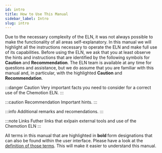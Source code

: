 ```yaml
---
id: intro
title: How to Use This Manual
sidebar_label: Intro
slug: intro
---
```


Due to the necessary complexity of the ELN, it was not always possible to make the functionality of all areas self-explanatory. In this manual we will highlight all the instructions necessary to operate the ELN and make full use of its capabilities. Before using the ELN, we ask that you at least observe the hints and instructions that are identified by the following symbols for <b>Caution</b> and <b>Recommendation</b>. The ELN team is available at any time for questions and assistance, but we do assume that you are familiar with this manual and, in particular, with the highlighted <b>Caution</b> and <b>Recommendation</b>.

:::danger Caution
Very important facts you need to consider for a correct use of the Chemotion ELN.
:::

:::caution Recommendation
Important hints.
:::

:::info
Additional remarks and recomendations.
:::

:::note Links
Futher links that exlpain external tools and use of the Chemotion ELN
:::

All terms in this manual that are highlighted in <b> bold </b> form designations that can also be found within the user interface.
Please have a look at the [definition of those terms](structure). This will make it easier to understand this manual.

